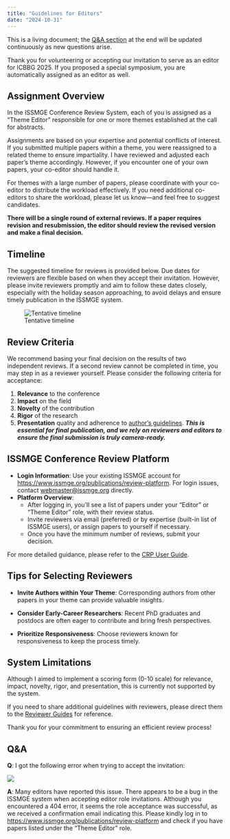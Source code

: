 ```yaml
---
title: "Guidelines for Editors"
date: "2024-10-31"
---
```


::: {.callout-tip}
This is a living document; the [Q&A section](#qa) at the end will be updated continuously as new questions arise.
:::

Thank you for volunteering or accepting our invitation to serve as an editor for ICBBG 2025. If you proposed a special symposium, you are automatically assigned as an editor as well.

## Assignment Overview

In the ISSMGE Conference Review System, each of you is assigned as a “Theme Editor” responsible for one or more themes established at the call for abstracts.

Assignments are based on your expertise and potential conflicts of interest. If you submitted multiple papers within a theme, you were reassigned to a related theme to ensure impartiality. I have reviewed and adjusted each paper’s theme accordingly. However, if you encounter one of your own papers, your co-editor should handle it.

For themes with a large number of papers, please coordinate with your co-editor to distribute the workload effectively.
If you need additional co-editors to share the workload, please let us know—and feel free to suggest candidates.

**There will be a single round of external reviews. If a paper requires revision and resubmission, the editor should review the revised version and make a final decision.**

## Timeline

The suggested timeline for reviews is provided below. Due dates for reviewers are flexible based on when they accept their invitation. However, please invite reviewers promptly and aim to follow these dates closely, especially with the holiday season approaching, to avoid delays and ensure timely publication in the ISSMGE system.

![Tentative timeline](https://treehole.juliantao.xyz/slides/2024-cbbg-annual-meeting_files/figure-revealjs/timeline-1.png)

## Review Criteria 

We recommend basing your final decision on the results of two independent reviews. If a second review cannot be completed in time, you may step in as a reviewer yourself. Please consider the following criteria for acceptance:

1. **Relevance** to the conference
2. **Impact** on the field
3. **Novelty** of the contribution
4. **Rigor** of the research
5. **Presentation** quality and adherence to [author's guidelines](https://icbbg2025.com/resources/ICBBG2025_Proceedings_Author_Instructions.docx). ***This is essential for final publication, and we rely on reviewers and editors to ensure the final submission is truly camera-ready.***

## ISSMGE Conference Review Platform

- **Login Information**: Use your existing ISSMGE account for <https://www.issmge.org/publications/review-platform>. For login issues, contact <webmaster@issmge.org> directly.
- **Platform Overview**:
    - After logging in, you’ll see a list of papers under your “Editor” or “Theme Editor” role, with their review status.
    - Invite reviewers via email (preferred) or by expertise (built-in list of ISSMGE users), or assign papers to yourself if necessary.
    - Once you have the minimum number of reviews, submit your decision.

For more detailed guidance, please refer to the [CRP User Guide](https://www.issmge.org/user_guides/CRP_FUNCTIONALITY.pdf).

## Tips for Selecting Reviewers

- **Invite Authors within Your Theme**: Corresponding authors from other papers in your theme can provide valuable insights.
    
- **Consider Early-Career Researchers**: Recent PhD graduates and postdocs are often eager to contribute and bring fresh perspectives.
    
- **Prioritize Responsiveness**: Choose reviewers known for responsiveness to keep the process timely.
    
## System Limitations

Although I aimed to implement a scoring form (0-10 scale) for relevance, impact, novelty, rigor, and presentation, this is currently not supported by the system.

If you need to share additional guidelines with reviewers, please direct them to the [Reviewer Guides](https://icbbg2025.com/reviewer-guides.html) for reference.

Thank you for your commitment to ensuring an efficient review process!

## Q&A

**Q**:  I got the following error when trying to accept the invitation:

![](img/404.png)

**A**: Many editors have reported this issue. There appears to be a bug in the ISSMGE system when accepting editor role invitations. Although you encountered a 404 error, it seems the role acceptance was successful, as we received a confirmation email indicating this. Please kindly log in to <https://www.issmge.org/publications/review-platform> and check if you have papers listed under the "Theme Editor" role. 

